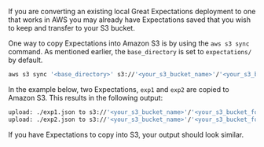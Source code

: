 If you are converting an existing local Great Expectations deployment to one that works in AWS you may already have Expectations saved that you wish to keep and transfer to your S3 bucket.

One way to copy Expectations into Amazon S3 is by using the ``aws s3 sync`` command.  As mentioned earlier, the ``base_directory`` is set to ``expectations/`` by default.

```bash title="Terminal command"
aws s3 sync '<base_directory>' s3://'<your_s3_bucket_name>'/'<your_s3_bucket_folder_name>'
```
In the example below, two Expectations, ``exp1`` and ``exp2`` are copied to Amazon S3.  This results in the following output:

```bash title="Terminal output"
upload: ./exp1.json to s3://'<your_s3_bucket_name>'/'<your_s3_bucket_folder_name>'/exp1.json
upload: ./exp2.json to s3://'<your_s3_bucket_name>'/'<your_s3_bucket_folder_name>'/exp2.json
```

If you have Expectations to copy into S3, your output should look similar.